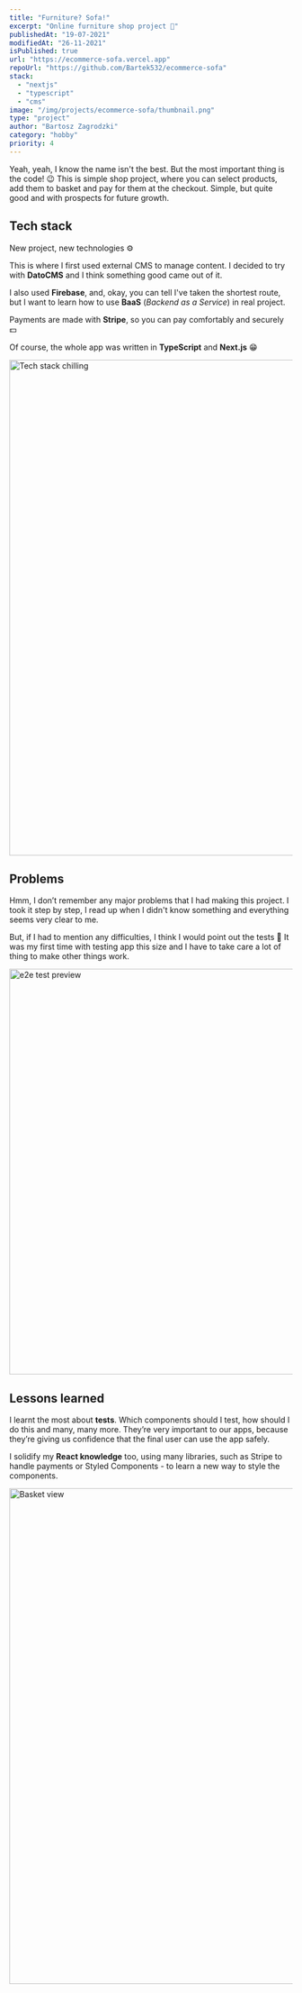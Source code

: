 ```yaml
---
title: "Furniture? Sofa!"
excerpt: "Online furniture shop project 🛒"
publishedAt: "19-07-2021"
modifiedAt: "26-11-2021"
isPublished: true
url: "https://ecommerce-sofa.vercel.app"
repoUrl: "https://github.com/Bartek532/ecommerce-sofa"
stack:
  - "nextjs"
  - "typescript"
  - "cms"
image: "/img/projects/ecommerce-sofa/thumbnail.png"
type: "project"
author: "Bartosz Zagrodzki"
category: "hobby"
priority: 4
---
```


<div id="introduction">
  Yeah, yeah, I know the name isn't the best. But the most important thing is the code! 😉 This is
  simple shop project, where you can select products, add them to basket and pay for them at the
  checkout. Simple, but quite good and with prospects for future growth.
</div>

## Tech stack

New project, new technologies ⚙️

This is where I first used external CMS to manage content. I decided to try with **DatoCMS** and I think something good came out of it.

I also used **Firebase**, and, okay, you can tell I've taken the shortest route, but I want to learn how to use **BaaS** (_Backend as a Service_) in real project.

Payments are made with **Stripe**, so you can pay comfortably and securely 💵

Of course, the whole app was written in **TypeScript** and **Next.js** 😁

<Image
  src="/img/projects/ecommerce-sofa/stack.png"
  alt="Tech stack chilling"
  width="1200"
  height="880"
/>

## Problems

Hmm, I don’t remember any major problems that I had making this project. I took it step by step, I read up when I didn't know something and everything seems very clear to me.

But, if I had to mention any difficulties, I think I would point out the tests 🧪 It was my first time with testing app this size and I have to take care a lot of thing to make other things work.

<Image
  src="/img/projects/ecommerce-sofa/e2e-test.jpg"
  alt="e2e test preview"
  width="1280"
  height="720"
/>

## Lessons learned

I learnt the most about **tests**. Which components should I test, how should I do this and many, many more. They’re very important to our apps, because they’re giving us confidence that the final user can use the app safely.

I solidify my **React knowledge** too, using many libraries, such as Stripe to handle payments or Styled Components - to learn a new way to style the components.

<Image src="/img/projects/ecommerce-sofa/basket.png" alt="Basket view" width="1200" height="880" />
